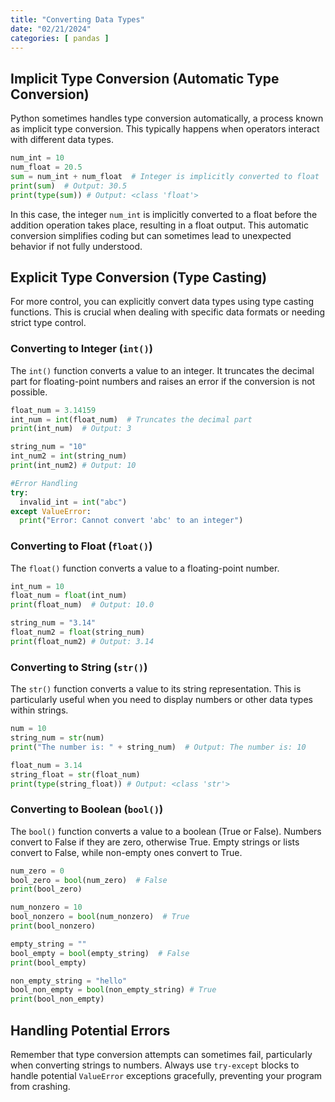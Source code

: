 ```yaml
---
title: "Converting Data Types"
date: "02/21/2024"
categories: [ pandas ]
---
```


## Implicit Type Conversion (Automatic Type Conversion)

Python sometimes handles type conversion automatically, a process known as implicit type conversion.  This typically happens when operators interact with different data types.

```python
num_int = 10
num_float = 20.5
sum = num_int + num_float  # Integer is implicitly converted to float
print(sum)  # Output: 30.5
print(type(sum)) # Output: <class 'float'>
```

In this case, the integer `num_int` is implicitly converted to a float before the addition operation takes place, resulting in a float output. This automatic conversion simplifies coding but can sometimes lead to unexpected behavior if not fully understood.


## Explicit Type Conversion (Type Casting)

For more control, you can explicitly convert data types using type casting functions.  This is crucial when dealing with specific data formats or needing strict type control.

### Converting to Integer (`int()`)

The `int()` function converts a value to an integer.  It truncates the decimal part for floating-point numbers and raises an error if the conversion is not possible.

```python
float_num = 3.14159
int_num = int(float_num)  # Truncates the decimal part
print(int_num)  # Output: 3

string_num = "10"
int_num2 = int(string_num)
print(int_num2) # Output: 10

#Error Handling
try:
  invalid_int = int("abc")
except ValueError:
  print("Error: Cannot convert 'abc' to an integer")

```

### Converting to Float (`float()`)

The `float()` function converts a value to a floating-point number.

```python
int_num = 10
float_num = float(int_num)
print(float_num)  # Output: 10.0

string_num = "3.14"
float_num2 = float(string_num)
print(float_num2) # Output: 3.14

```

### Converting to String (`str()`)

The `str()` function converts a value to its string representation. This is particularly useful when you need to display numbers or other data types within strings.

```python
num = 10
string_num = str(num)
print("The number is: " + string_num)  # Output: The number is: 10

float_num = 3.14
string_float = str(float_num)
print(type(string_float)) # Output: <class 'str'>

```

### Converting to Boolean (`bool()`)

The `bool()` function converts a value to a boolean (True or False).  Numbers convert to False if they are zero, otherwise True. Empty strings or lists convert to False, while non-empty ones convert to True.

```python
num_zero = 0
bool_zero = bool(num_zero)  # False
print(bool_zero)

num_nonzero = 10
bool_nonzero = bool(num_nonzero)  # True
print(bool_nonzero)

empty_string = ""
bool_empty = bool(empty_string)  # False
print(bool_empty)

non_empty_string = "hello"
bool_non_empty = bool(non_empty_string) # True
print(bool_non_empty)

```


## Handling Potential Errors

Remember that type conversion attempts can sometimes fail, particularly when converting strings to numbers. Always use `try-except` blocks to handle potential `ValueError` exceptions gracefully, preventing your program from crashing.
